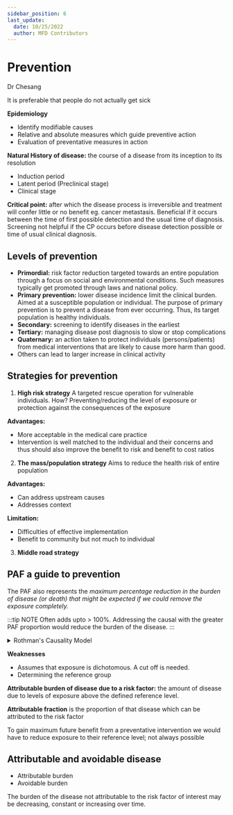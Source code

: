 ```yaml
---
sidebar_position: 6
last_update:
  date: 10/25/2022
  author: MFD Contributors
---
```


# Prevention

Dr Chesang

It is preferable that people do not actually get sick

**Epidemiology**

- Identify modifiable causes
- Relative and absolute measures which guide preventive action
- Evaluation of preventative measures in action

**Natural History of disease:** the course of a disease from its inception to its resolution

- Induction period
- Latent period (Preclinical stage)
- Clinical stage

**Critical point:** after which the disease process is irreversible and treatment will confer
little or no benefit eg. cancer metastasis. Beneficial if it occurs between the time of first possible detection and the usual time of diagnosis. Screening not helpful if the CP occurs before disease detection possible or time of usual clinical diagnosis.

## Levels of prevention

- **Primordial:** risk factor reduction targeted towards an entire population through a focus on social and environmental conditions. Such measures typically get promoted through laws and national policy.
- **Primary prevention:** lower disease incidence limit the clinical burden. Aimed at a susceptible population or individual. The purpose of primary prevention is to prevent a disease from ever occurring. Thus, its target population is healthy individuals.
- **Secondary:** screening to identify diseases in the earliest
- **Tertiary:** managing disease post diagnosis to slow or stop complications
- **Quaternary:** an action taken to protect individuals (persons/patients) from medical interventions that are likely to cause more harm than good.
- Others can lead to larger increase in clinical activity

## Strategies for prevention

1. **High risk strategy**
   A targeted rescue operation for vulnerable individuals. How? Preventing/reducing the level of exposure or protection against the consequences of the exposure

**Advantages:**

- More acceptable in the medical care practice
- Intervention is well matched to the individual and their concerns and thus should also improve the benefit to risk and benefit to cost ratios

2. **The mass/population strategy**
   Aims to reduce the health risk of entire population

**Advantages:**

- Can address upstream causes
- Addresses context

**Limitation:**

- Difficulties of effective implementation
- Benefit to community but not much to individual

3. **Middle road strategy**

## PAF a guide to prevention

The PAF also represents the _maximum percentage reduction in the burden of disease (or death) that might be expected if we could remove the exposure completely._

:::tip NOTE
Often adds upto > 100%. Addressing the causal with the greater PAF proportion would reduce the burden of the disease.
:::

<details>
<summary>Rothman's Causality Model</summary>

Causal pie or sufficient-component cause model. Each pie represents a theoretical causal mechanism for a given disease(a sufficient cause). A is a necessary cause. A, B, C, D, E, F, G, H I, and J are component cause.
Classification of Causes

- A sufficient cause - a factor(s) that will inevitably produces disease. A complete causal mechanism that inevitably produces disease. A sufficient cause is not a single factor a minimal set of factors that unavoidably produce disease. A disease can originate from several different sufficient causes.
- A component cause - a factor that contributes towards disease causation but is not sufficient to cause a disease on its own. A single component cause or subset of component causes does not result in disease. Component causes need not to be similar. Absence of a protective or presence of an harmful factor.
- A necessary cause - a factor (or component cause) that is required for the development of a given disease. Most component causes are neither necessary nor sufficient causes of a disease.

</details>

**Weaknesses**

- Assumes that exposure is dichotomous. A cut off is needed.
- Determining the reference group

**Attributable burden of disease due to a risk factor:** the amount of disease due to levels of exposure above the defined reference level.

**Attributable fraction** is the proportion of that disease which can be attributed to the risk factor

To gain maximum future benefit from a preventative intervention we would have to reduce exposure to their reference level; not always possible

## Attributable and avoidable disease

- Attributable burden
- Avoidable burden

The burden of the disease not attributable to the risk factor of interest may be decreasing, constant or increasing over time.
